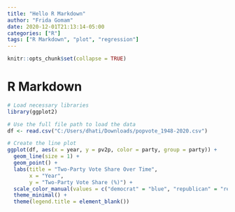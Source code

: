 ```yaml
---
title: "Hello R Markdown"
author: "Frida Gomam"
date: 2020-12-01T21:13:14-05:00
categories: ["R"]
tags: ["R Markdown", "plot", "regression"]
---
```


```r
knitr::opts_chunk$set(collapse = TRUE)
```

# R Markdown

```r
# Load necessary libraries
library(ggplot2)

# Use the full file path to load the data
df <- read.csv("C:/Users/dhati/Downloads/popvote_1948-2020.csv")

# Create the line plot
ggplot(df, aes(x = year, y = pv2p, color = party, group = party)) +
  geom_line(size = 1) +
  geom_point() +
  labs(title = "Two-Party Vote Share Over Time",
       x = "Year",
       y = "Two-Party Vote Share (%)") +
  scale_color_manual(values = c("democrat" = "blue", "republican" = "red")) +
  theme_minimal() +
  theme(legend.title = element_blank())

```


